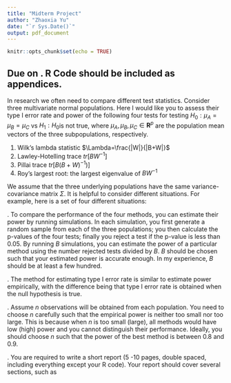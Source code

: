 ```yaml
---
title: "Midterm Project"
author: "Zhaoxia Yu"
date: "`r Sys.Date()`"
output: pdf_document
---
```


```r
knitr::opts_chunk$set(echo = TRUE)
```



## Due on \textcolor{red}{Monday, May 15 2023}. R Code should be included as appendices. 

In research we often need to compare different test statistics. Consider three multivariate normal populations. Here I would like you to assess their type I error rate and power of the following four tests for testing $H_0:\mu_A=\mu_B=\mu_C$ vs $H_1: H_0$is not true, where $\mu_A, \mu_B, \mu_C \in \mathbf{R}^p$ are the population mean vectors of the three subpopulations, respectively.  

1. Wilk's lambda statistic $\Lambda=\frac{|W|}{|B+W|}$
2. Lawley-Hotelling trace $tr[BW^{-1}]$
3. Pillai trace $tr[B(B+W)^{-1})]$
4. Roy's largest root: the largest eigenvalue of $BW^{-1}$

\vspace{0.5cm}

We assume that the three underlying populations have the same variance-covariance matrix $\Sigma$. It is helpful to consider different situations. For example, here is a set of four different situations: 

\begin{enumerate}
\item Independent and equal variance:
$$\Sigma=\begin{pmatrix} 1&0&0\\ 0&1&0\\ 0&0&1\end{pmatrix}$$
\item Positively dependent:
$$\Sigma=\begin{pmatrix} 1&0.5&0.5\\ 0.5&1&0.5\\ 0.5&0.5&1\end{pmatrix}$$
\item Negatively dependent:
$$\Sigma=\begin{pmatrix} 1&-0.2&-0.2\\ -0.2&1&-0.2\\ -0.2&-0.2&1\end{pmatrix}$$
\item Independent but unequal variance:
$$\Sigma=\begin{pmatrix} 1&0&0\\ 0&2&0\\ 0&0&3\end{pmatrix}$$
\end{enumerate}


\underline{Use Trial-and-Error to choose reasonable values for $\Sigma, \mu_A, \mu_B, \mu_C$.}

\underline{Empirical power}. To compare the performance of the four methods, you can estimate their power by running simulations. In each simulation, you first generate a random sample from each of the three populations; you then calculate the p-values of the four tests; finally you reject a test if the p-value is less than 0.05. By running $B$ simulations, you can estimate the power of a particular method using the number rejected tests divided by $B$. $B$ should be chosen such that your estimated power is accurate enough. In my experience, $B$ should be at least a few hundred.  
\vspace{0.5cm}

\underline{Type I error rate}. The method for estimating type I error rate is similar to estimate power empirically, with the difference being that type I error rate is obtained when the null hypothesis is true.


\underline{Sample Size}. Assume $n$ observations will be obtained from each population. You need to choose $n$ carefully such that the empirical power is neither too small nor too large. This is because when $n$ is too small (large), all methods would have low (high) power and you cannot distinguish their performance. Ideally, you should choose $n$ such that the power of the best method is between 0.8 and 0.9. 
\vspace{0.5cm}

\underline{Report}. You are required to write a short report (5 -10 pages, double spaced, including everything except your R code). Your report should cover several sections, such as 
\vspace{0.5cm}

\begin{enumerate}
\item {\it Title}. Give a meaningful and informative title to your report. 
\item {\it Abstract}. Provide a short and brief summary to highlight your report. It should include the goal of your study, the methods you use, and your conclusion. Write your abstract in no more than 200 words.
\item {\it Introduction}. Introduce the purpose of your study.
\item {\it Simulation Methods}. Describe how you simulate data.
\item {\it Simulation Results}. Present your results. Please use figures and / or tables to better summarize the results. Including raw R output is not encouraged. R code and output should be included in an appendix.
\item {\it Discussion}. Re-state your main findings and discuss potential pitfalls / limitations of your work. For example, we only look at a few simplified situations for population means and variance-covariance matrices.
\item {Appendix}. You can include your R code and \textcolor{red}{major} output into this section. Additional figures and tables that support the main text can also be included.
\item {References}. Optional for this report. If you have read some references of the four tests and want to discuss them, please feel free to include them. 
\end{enumerate}


